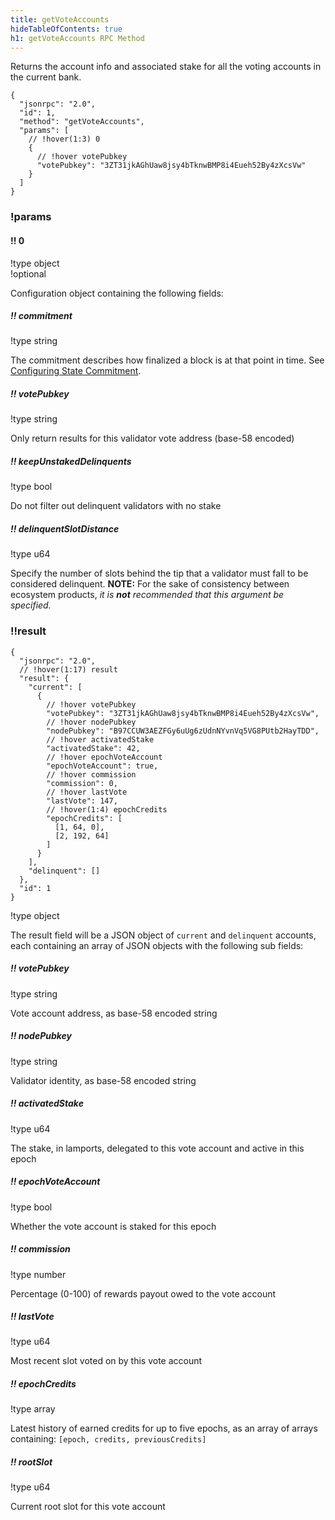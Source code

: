 ```yaml
---
title: getVoteAccounts
hideTableOfContents: true
h1: getVoteAccounts RPC Method
---
```


Returns the account info and associated stake for all the voting accounts in the
current bank.

<APIMethod>

```jsonc !!request
{
  "jsonrpc": "2.0",
  "id": 1,
  "method": "getVoteAccounts",
  "params": [
    // !hover(1:3) 0
    {
      // !hover votePubkey
      "votePubkey": "3ZT31jkAGhUaw8jsy4bTknwBMP8i4Eueh52By4zXcsVw"
    }
  ]
}
```

### !params

#### !! 0

!type object  
!optional

Configuration object containing the following fields:

##### !! commitment

!type string

The commitment describes how finalized a block is at that point in time. See
[Configuring State Commitment](/docs/rpc#configuring-state-commitment).

##### !! votePubkey

!type string

Only return results for this validator vote address (base-58 encoded)

##### !! keepUnstakedDelinquents

!type bool

Do not filter out delinquent validators with no stake

##### !! delinquentSlotDistance

!type u64

Specify the number of slots behind the tip that a validator must fall to be
considered delinquent. **NOTE:** For the sake of consistency between ecosystem
products, _it is **not** recommended that this argument be specified._

### !!result

```jsonc !response
{
  "jsonrpc": "2.0",
  // !hover(1:17) result
  "result": {
    "current": [
      {
        // !hover votePubkey
        "votePubkey": "3ZT31jkAGhUaw8jsy4bTknwBMP8i4Eueh52By4zXcsVw",
        // !hover nodePubkey
        "nodePubkey": "B97CCUW3AEZFGy6uUg6zUdnNYvnVq5VG8PUtb2HayTDD",
        // !hover activatedStake
        "activatedStake": 42,
        // !hover epochVoteAccount
        "epochVoteAccount": true,
        // !hover commission
        "commission": 0,
        // !hover lastVote
        "lastVote": 147,
        // !hover(1:4) epochCredits
        "epochCredits": [
          [1, 64, 0],
          [2, 192, 64]
        ]
      }
    ],
    "delinquent": []
  },
  "id": 1
}
```

!type object

The result field will be a JSON object of `current` and `delinquent` accounts,
each containing an array of JSON objects with the following sub fields:

##### !! votePubkey

!type string

Vote account address, as base-58 encoded string

##### !! nodePubkey

!type string

Validator identity, as base-58 encoded string

##### !! activatedStake

!type u64

The stake, in lamports, delegated to this vote account and active in this epoch

##### !! epochVoteAccount

!type bool

Whether the vote account is staked for this epoch

##### !! commission

!type number

Percentage (0-100) of rewards payout owed to the vote account

##### !! lastVote

!type u64

Most recent slot voted on by this vote account

##### !! epochCredits

!type array

Latest history of earned credits for up to five epochs, as an array of arrays
containing: `[epoch, credits, previousCredits]`

##### !! rootSlot

!type u64

Current root slot for this vote account

</APIMethod>
